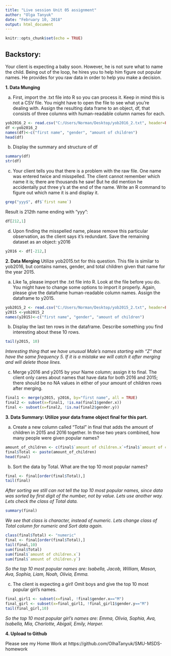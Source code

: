 ---
title: "Live session Unit 05 assignment"
author: "Olga Tanyuk"
date: "February 10, 2018"
output: html_document
---

```{r setup, include=FALSE}
knitr::opts_chunk$set(echo = TRUE)
```

## Backstory:
Your client is expecting a baby soon.  However, he is not sure what to name the child.  Being out of the loop, he hires you to help him figure out popular names.  He provides for you raw data in order to help you make a decision.

**1. Data Munging**

a. First, import the .txt file into R so you can process it.  Keep in mind this is not a CSV file.  You might have to open the file to see what you’re dealing with.  Assign the resulting data frame to an object, df, that consists of three columns with human-readable column names for each.
```{r}
yob2016_2 <- read.csv("C:/Users/Norman/Desktop/yob2016_2.txt", header=FALSE, sep=";")
df <-yob2016_2
names(df)<-c("first name", "gender", "amount of children")
head(df)
```

b. Display the summary and structure of df
```{r}
summary(df)
str(df)
```

c. Your client tells you that there is a problem with the raw file.  One name was entered twice and misspelled.  The client cannot remember which name it is; there are thousands he saw! But he did mention he accidentally put three y’s at the end of the name.  Write an R command to figure out which name it is and display it.
```{r}
grep("yyy$", df$`first name`)
```
Result is 212th name ending with "yyy":
```{r}
df[212,1]
```

d. Upon finding the misspelled name, please remove this particular observation, as the client says it’s redundant.  Save the remaining dataset as an object: y2016
```{r}
y2016 <- df[-212,]
```

**2. Data Merging**
Utilize yob2015.txt for this question.  This file is similar to yob2016, but contains names, gender, and total children given that name for the year 2015.

a. Like 1a, please import the .txt file into R.  Look at the file before you do.  You might have to change some options to import it properly.  Again, please give the dataframe human-readable column names.  Assign the dataframe to y2015. 
```{r}
yob2015_2 <- read.csv("C:/Users/Norman/Desktop/yob2015_2.txt", header=FALSE)
y2015 <-yob2015_2
names(y2015)<-c("first name", "gender", "amount of children")
```

b. Display the last ten rows in the dataframe.  Describe something you find interesting about these 10 rows.
```{r}
tail(y2015, 10)
```
*Interesting thing that we have unusual Male's names starting with "Z" that have the same frequency 5. If it is a mistake we will catch it after merging and will delete those lines.*

c. Merge y2016 and y2015 by your Name column; assign it to final.  The client only cares about names that have data for both 2016 and 2015; there should be no NA values in either of your amount of children rows after merging.
```{r}
final1 <- merge(y2015, y2016, by="first name", all = TRUE)
final2 <- subset(x=final1, !is.na(final1$gender.x))
final <- subset(x=final2, !is.na(final2$gender.y))
```

**3. Data Summary: Utilize your data frame object final for this part.**

a. Create a new column called “Total” in final that adds the amount of children in 2015 and 2016 together.  In those two years combined, how many people were given popular names?
```{r}
amount_of_children <- c(final$`amount of children.x`+final$`amount of children.y`)
final$Total <- paste(amount_of_children)
head(final)
```

b. Sort the data by Total.  What are the top 10 most popular names?
```{r}
final <- final[order(final$Total),]
tail(final)
```
*After sorting we still can not tell the top 10 most popular names, since data was sorted by first digit of the number, not by value. Lets use another way. Lets check the class of Total data.*
```{r}
summary(final)
```
*We see that class is character, instead of numeric. Lets change class of Total column for numeric and Sort data again.*
```{r}
class(final$Total) <- "numeric"
final <- final[order(final$Total),]
tail(final,10)
sum(final$Total)
sum(final$`amount of children.x`)
sum(final$`amount of children.y`)
```
*So the top 10 most popular names are: Isabella, Jacob, William, Mason, Ava, Sophia, Liam, Noah, Olivia, Emma.*

c. The client is expecting a girl!  Omit boys and give the top 10 most popular girl’s names.
```{r}
final_girl1 <- subset(x=final, !final$gender.x=="M")
final_girl <- subset(x=final_girl1, !final_girl1$gender.y=="M")
tail(final_girl,10)
```
*So the top 10 most popular girl’s names are: Emma, Olivia, Sophia, Ava, Isabella, Mia, Charlotte, Abigail, Emily, Harper.*

**4. Upload to Github**

Please see my Home Work at https://github.com/OlhaTanyuk/SMU-MSDS-homework

